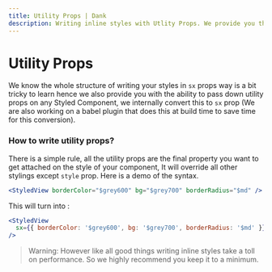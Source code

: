 ```yaml
---
title: Utility Props | Dank
description: Writing inline styles with Utlity Props. We provide you the ability to pass down utility props on any Styled Component which internally converts to `sx` prop.
---
```



<Meta title="api/Utility props" />

# Utility Props

We know the whole structure of writing your styles in `sx` props way is a bit tricky to learn hence we also provide you with the ability to pass down utility props on any Styled Component, we internally convert this to `sx` prop (We are also working on a babel plugin that does this at build time to save time for this conversion).

### How to write utility props?

There is a simple rule, all the utility props are the final property you want to get attached on the style of your component, It will override all other stylings except `style` prop. Here is a demo of the syntax.

```jsx
<StyledView borderColor="$grey600" bg="$grey700" borderRadius="$md" />
```

This will turn into :

```jsx
<StyledView
  sx={{ borderColor: '$grey600', bg: '$grey700', borderRadius: '$md' }}
/>
```

> Warning: However like all good things writing inline styles take a toll on performance. So we highly recommend you keep it to a minimum.
